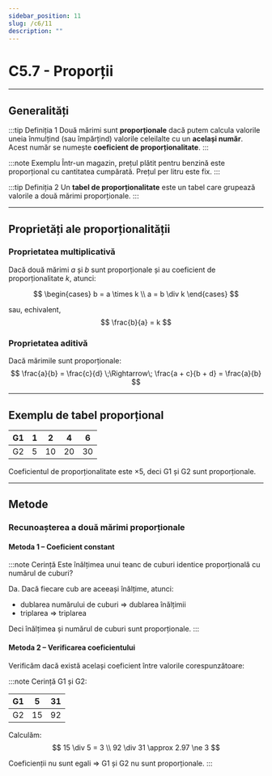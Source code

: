 ```yaml
---
sidebar_position: 11
slug: /c6/11
description: ""
---
```


# C5.7 - Proporții

---

## Generalități

:::tip Definiția 1
Două mărimi sunt **proporționale** dacă putem calcula valorile uneia înmulțind (sau împărțind) valorile celeilalte cu un **același număr**.  
Acest număr se numește **coeficient de proporționalitate**.
:::

:::note Exemplu
Într-un magazin, prețul plătit pentru benzină este proporțional cu cantitatea cumpărată. Prețul per litru este fix.
:::

:::tip Definiția 2
Un **tabel de proporționalitate** este un tabel care grupează valorile a două mărimi proporționale.
:::

---

## Proprietăți ale proporționalității

### Proprietatea multiplicativă

Dacă două mărimi $a$ și $b$ sunt proporționale și au coeficient de proporționalitate $k$, atunci:

$$
\begin{cases}
b = a \times k \\
a = b \div k
\end{cases}
$$

sau, echivalent,
$$
\frac{b}{a} = k
$$

### Proprietatea aditivă

Dacă mărimile sunt proporționale:
$$
\frac{a}{b} = \frac{c}{d} \;\Rightarrow\; \frac{a + c}{b + d} = \frac{a}{b}
$$

---

## Exemplu de tabel proporțional

| G1 | 1 | 2 | 4 | 6 |
|----|---|---|---|---|
| G2 | 5 |10 |20 |30 |

Coeficientul de proporționalitate este $\times 5$, deci G1 și G2 sunt proporționale.

---

## Metode

### Recunoașterea a două mărimi proporționale

#### Metoda 1 – Coeficient constant

:::note Cerință
Este înălțimea unui teanc de cuburi identice proporțională cu numărul de cuburi?

Da. Dacă fiecare cub are aceeași înălțime, atunci:
- dublarea numărului de cuburi ⇒ dublarea înălțimii
- triplarea ⇒ triplarea

Deci înălțimea și numărul de cuburi sunt proporționale.
:::

#### Metoda 2 – Verificarea coeficientului

Verificăm dacă există același coeficient între valorile corespunzătoare:

:::note Cerință
G1 și G2:

| G1 | 5 | 31 |
|----|---|----|
| G2 |15 | 92 |

Calculăm:
$$
15 \div 5 = 3 \\
92 \div 31 \approx 2.97 \ne 3
$$

Coeficienții nu sunt egali ⇒ G1 și G2 nu sunt proporționale.
:::
